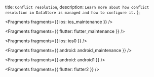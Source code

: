   title: `Conflict resolution`,
  description: `Learn more about how conflict resolution in DataStore is managed and how to configure it.`
};


<Fragments fragments={{ ios: ios_maintenance }} />


<Fragments fragments={{ flutter: flutter_maintenance }} />


<Fragments fragments={{ ios: ios0 }} />


<Fragments fragments={{ android: android_maintenance }} />


<Fragments fragments={{ android: android1 }} />


<Fragments fragments={{ flutter: flutter2 }} />
